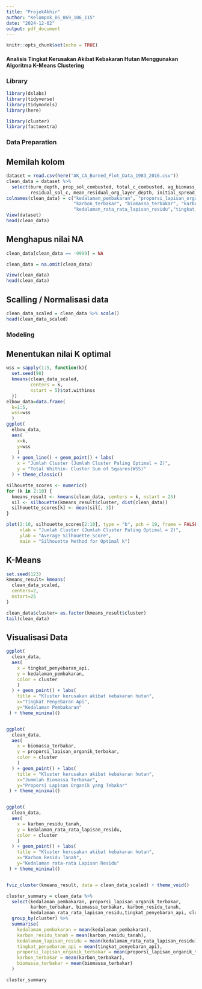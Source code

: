 ---
title: "ProjekAkhir"
author: "Kelompok_DS_069_106_115"
date: "2024-12-02"
output: pdf_document
---

```{r setup, include=FALSE}
knitr::opts_chunk$set(echo = TRUE)
```

#### Analisis Tingkat Kerusakan Akibat Kebakaran Hutan Menggunakan Algoritma K-Means Clustering

### Library

```{r}
library(dslabs)
library(tidyverse)
library(tidymodels)
library(here)

library(cluster)
library(factoextra)
```

### Data Preparation

## Memilah kolom
```{r}
dataset = read.csv(here("AK_CA_Burned_Plot_Data_1983_2016.csv"))
clean_data = dataset %>% 
  select(burn_depth, prop_sol_combusted, total_c_combusted, ag_biomass_combusted,
         residual_sol_c, mean_residual_org_layer_depth, initial_spread_index)
colnames(clean_data) = c("kedalaman_pembakaran", "proporsi_lapisan_organik_terbakar",
                         "karbon_terbakar", "biomassa_terbakar", "karbon_residu_tanah",
                         "kedalaman_rata_rata_lapisan_residu","tingkat_penyebaran_api")
View(dataset)
head(clean_data)
```

## Menghapus nilai NA

```{r}
clean_data[clean_data == -9999] = NA

clean_data = na.omit(clean_data)

View(clean_data)
head(clean_data)
```

## Scalling / Normalisasi data

```{r}
clean_data_scaled = clean_data %>% scale()
head(clean_data_scaled)
```

### Modeling 


## Menentukan nilai K optimal
```{r}
wss = sapply(1:5, function(k){
  set.seed(98)
  kmeans(clean_data_scaled,
         centers = k,
         nstart = 5)$tot.withinss
  })
elbow_data=data.frame(
  k=1:5,
  wss=wss
  )
ggplot(
  elbow_data,
  aes(
    x=k,
    y=wss
    )
  ) + geom_line() + geom_point() + labs(
    x = "Jumlah Cluster (Jumlah Cluster Paling Optimal = 2)",
    y = "Total Whithin- Cluster Sum of Squares(WSS)"
  ) + theme_classic()
```

```{r}
silhouette_scores <- numeric()
for (k in 2:10) {
  kmeans_result <- kmeans(clean_data, centers = k, nstart = 25)
  sil <- silhouette(kmeans_result$cluster, dist(clean_data))
  silhouette_scores[k] <- mean(sil[, 3])
}

plot(2:10, silhouette_scores[2:10], type = "b", pch = 19, frame = FALSE,
     xlab = "Jumlah Cluster (Jumlah Cluster Paling Optimal = 2)", 
     ylab = "Average Silhouette Score",
     main = "Silhouette Method for Optimal k")
```


## K-Means

```{r}
set.seed(123)
kmeans_result= kmeans(
  clean_data_scaled,
  centers=2,
  nstart=25
)

clean_data$cluster= as.factor(kmeans_result$cluster)
tail(clean_data)
```

## Visualisasi Data

```{r}
ggplot(
  clean_data,
  aes(
    x = tingkat_penyebaran_api,
    y = kedalaman_pembakaran,
    color = cluster
    )
  ) + geom_point() + labs(
    title = "Kluster kerusakan akibat kebakaran hutan",
    x="Tingkat Penyebaran Api",
    y="Kedalaman Pembakaran"
 ) + theme_minimal()


ggplot(
  clean_data,
  aes(
    x = biomassa_terbakar,
    y = proporsi_lapisan_organik_terbakar,
    color = cluster
    )
  ) + geom_point() + labs(
    title = "Kluster kerusakan akibat kebakaran hutan",
    x="Jummlah Biomassa Terbakar",
    y="Proporsi Lapisan Organik yang Tebakar"
 ) + theme_minimal()


ggplot(
  clean_data,
  aes(
    x = karbon_residu_tanah,
    y = kedalaman_rata_rata_lapisan_residu,
    color = cluster
    )
  ) + geom_point() + labs(
    title = "Kluster kerusakan akibat kebakaran hutan",
    x="Karbon Residu Tanah",
    y="Kedalaman rata-rata Lapisan Residu"
 ) + theme_minimal()


fviz_cluster(kmeans_result, data = clean_data_scaled) + theme_void()
```

```{r}
cluster_summary = clean_data %>%
  select(kedalaman_pembakaran, proporsi_lapisan_organik_terbakar,
         karbon_terbakar, biomassa_terbakar, karbon_residu_tanah,
         kedalaman_rata_rata_lapisan_residu,tingkat_penyebaran_api, cluster) %>%
  group_by(cluster) %>%
  summarise(
    kedalaman_pembakaran = mean(kedalaman_pembakaran),
    karbon_residu_tanah = mean(karbon_residu_tanah),
    kedalaman_lapisan_residu = mean(kedalaman_rata_rata_lapisan_residu),
    tingkat_penyebaran_api = mean(tingkat_penyebaran_api),
    proporsi_lapisan_organik_terbakar = mean(proporsi_lapisan_organik_terbakar),
    karbon_terbakar = mean(karbon_terbakar),
    biomassa_terbakar = mean(biomassa_terbakar) 
  )

cluster_summary
```

